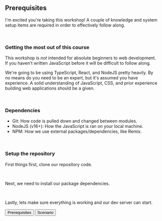 
## Prerequisites

I'm excited you're taking this workshop! A couple of knowledge and system setup
items are required in order to effectively follow along.

<br />

### Getting the most out of this course

This workshop is _not_ intended for absolute beginners to web development. If
you haven't written JavaScript before it will be difficult to follow along.

We're going to be using TypeScript, React, and NodeJS pretty heavily. By no
means do you need to be an expert, but it's assumed you have experience. A solid
understanding of JavaScript, CSS, and prior experience building web applications
should be a given.

<br />

### Dependencies

- Git: How code is pulled down and changed between modules.
- NodeJS (v16+): How the JavaScript is ran on your local machine.
- NPM: How we use external packages/dependencies, like Remix.

<br />

### Setup the repository

First things first, clone our repository code.

<CodeBlock
  text="git clone https://github.com/tjuranek/aws-remix-iot-workshop.git"
  language="TypeScript"
  showLineNumbers={false}
  theme={dracula}
/>

<br />

Next, we need to install our package dependencies.

<CodeBlock
  text="npm install"
  language="TypeScript"
  showLineNumbers={false}
  theme={dracula}
/>

<br />

Lastly, lets make sure everything is working and our dev server can start.

<CodeBlock
  text="npm run dev"
  language="TypeScript"
  showLineNumbers={false}
  theme={dracula}
/>


<div className="button-group">
  <Link to="/modules/introduction/prerequisites">
    <button>Prerequisites</button>
  </Link>

  <Link to="/modules/introduction/scenario">
    <button>Scenario</button>
  </Link>
</div>
